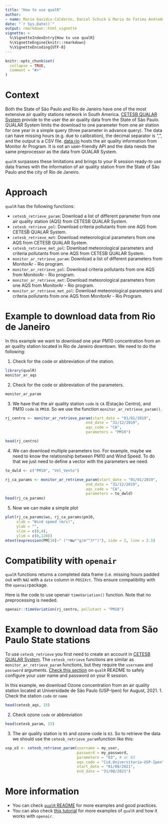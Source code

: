 ```yaml
---
title: "How to use qualR"
author:
- name: Mario Gavidia-Calderón, Daniel Schuch & Maria de Fatima Andrade
date: "`r Sys.Date()`"
output: rmarkdown::html_vignette
vignette: >
  %\VignetteIndexEntry{How to use qualR}
  %\VignetteEngine{knitr::rmarkdown}
  %\VignetteEncoding{UTF-8}
---
```


```r
knitr::opts_chunk$set(
  collapse = TRUE,
  comment = "#>"
)
```

# Context
Both the State of São Paulo and Rio de Janeiro have one of the most extensive 
air quality stations network in South America.
[CETESB QUALAR System]() provide to the user the air quality data from the State
of São Paulo. QUALAR System limits the download to one parameter from one air 
station for one year in a simple query (three parameter in advance query).
The data can have missing hours (e.g. due to calibration), 
the decimal separator is ",", and the output is a CSV file.
[data.rio]() hosts the air quality information from Monitor Ar Program.
It is not an user-friendly API and the data needs the same preprocessor as the 
data from QUALAR System.

`qualR` surpasses these limitations and brings to your R session ready-to use 
data frames with the information of air quality station from the State of 
São Paulo and the city of Rio de Janeiro.

# Approach

`qualR` has the following functions:

* `cetesb_retrieve_param`: Download a list of different parameter from one air quality station (AQS) from CETESB QUALAR System.
* `cetesb_retrieve_pol`: Download criteria pollutants from one AQS from CETESB QUALAR System.
* `cetesb_retrieve_met`: Download meteorological parameters from one AQS from CETESB QUALAR System.
* `cetesb_retrieve_met_pol`: Download meteorological parameters and criteria pollutants from one AQS from CETESB QUALAR System.
* `monitor_ar_retrieve_param`: Download a list of different parameters from MonitorAr - Rio program.
* `monitor_ar_retrieve_pol`: Download criteria pollutants from one AQS from MonitorAr - Rio program.
* `monitor_ar_retrieve_met`: Download meteorological parameters from one AQS from MonitorAr - Rio program.
* `monitor_ar_retrieve_met_pol`: Download meteorological parameters and criteria pollutants from one AQS from MonitorAr - Rio Program.



# Example to download data from Rio de Janeiro

In this example we want to download one year PM10 concentration from an 
air quality station located in Rio de Janeiro downtown. We need to do the following:

1. Check for the code or abbreviation of the station.
```r
library(qualR)
monitor_ar_aqs
```
2. Check for the code or abbreviation of the parameters.
```r
monitor_ar_param
```
3. We have that the air quality station `code` is `CA` (Estação Centro), and
PM10 `code` is `PM10`. So we use the function `monitor_ar_retrieve_param()`.
```r
rj_centro <- monitor_ar_retrieve_param(start_date = "01/01/2019",
                                    end_date = "31/12/2019",
                                    aqs_code = "CA",
                                    parameters = "PM10")

head(rj_centro)
```
4. We can download multiple parameters too. For example, maybe we need to know 
the relationship between PM10 and Wind Speed. To do that we just need to 
define a vector with the parameters we need.
```r
to_dwld <- c("PM10", "Vel_Vento")

rj_ca_params <- monitor_ar_retrieve_param(start_date = "01/01/2019",
                                    end_date = "31/12/2019",
                                    aqs_code = "CA",
                                    parameters = to_dwld)
head(rj_ca_params)
```
5. Now we can make a simple plot
```r
plot(rj_ca_params$ws, rj_ca_params$pm10,
     xlab = "Wind speed (m/s)",
     ylab = "",
     xlim = c(0,4),
     ylim = c(0,120))
mtext(expression(PM[10]~" ("*mu*"g/m"^3*")"), side = 2, line = 2.5)

```



# Compatibility with `openair`
`qualR` functions returns a completed data frame (i.e. missing hours padded out
with `NA`) with a `date` column in `POSIXct`. This ensure compatibility with the
`openair`package.

Here is the code to  use openair `timeVariation()` function. Note that no 
preprocessing is needed.
```r
openair::timeVariation(rj_centro, pollutant = "PM10")
```

# Example to download data from São Paulo State stations
To use `cetesb_retrieve` you first need to create an account in 
[CETESB QUALAR System](https://seguranca.cetesb.sp.gov.br/Home/CadastrarUsuario).
The `cetesb_retrieve` functions are similar as `monitor_ar_retrieve_param` functions, but 
they require the `username` and `password` arguments.
[Check this section](https://github.com/quishqa/qualR#a-better-way-to-save-your-credentials) on `qualR` README to safely configure your user name and 
password on your R session.

In this example, we download Ozone concentration from an air quality station 
located at Universidade de São Paulo (USP-Ipen) for August, 2021.
1. Check the station `code` or `name` 
```r
head(cetesb_aqs, 15)
```
2. Check ozone `code` or abbreviation
```r
head(cetesb_param, 15)
```
3. The air quality station is `95` and ozone code is `63`. So to retrieve the 
data we should use the `cetesb_retrieve_param`function like this:
```r
usp_o3 <- cetesb_retrieve_param(username = my_user,
                                password = my_password,
                                parameters = "O3", # or 63
                                aqs_code = "Cid.Universitaria-USP-Ipen",  # or 95
                                start_date = "01/08/2021",
                                end_date = "31/08/2021")      
```



# More information
- You can check [`qualR` README](https://github.com/quishqa/qualR#readme) for more examples and good practices.
- You can also check [this tutorial](https://github.com/quishqa/qualR_tuto) for more examples of `qualR` and how it works
with `openair`.

